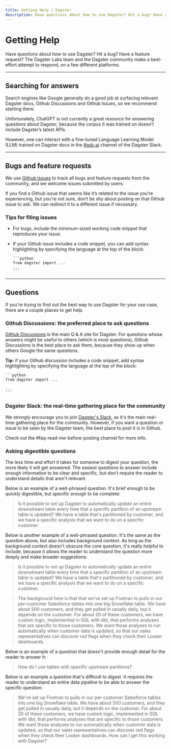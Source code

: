 ```yaml
---
title: Getting Help | Dagster
description: Have questions about how to use Dagster? Hit a bug? Have a feature request? This page includes tips on what to do.
---
```


# Getting Help

Have questions about how to use Dagster? Hit a bug? Have a feature request? The Dagster Labs team and the Dagster community make a best-effort attempt to respond, on a few different platforms.

---

## Searching for answers

Search engines like Google generally do a good job at surfacing relevant Dagster docs, Github Discussions and Github Issues, so we recommend starting there.

Unfortunately, ChatGPT is not currently a great resource for answering questions about Dagster, because the corpus it was trained on doesn’t include Dagster’s latest APIs.

However, one can interact with a fine-tuned Language Learning Model (LLM) trained on Dagster docs in the [#ask-ai](https://dagster.slack.com/archives/C066HKS7EG1) channel of the Dagster Slack.

---

## Bugs and feature requests

We use [Github Issues](https://github.com/dagster-io/dagster/issues) to track all bugs and feature requests from the community, and we welcome issues submitted by users.

If you find a Github issue that seems like it’s related to the issue you’re experiencing, but you're not sure, don’t be shy about posting on that Github issue to ask. We can redirect it to a different issue if necessary.

### Tips for filing issues

- For bugs, include the minimum-sized working code snippet that reproduces your issue.
- If your Github issue includes a code snippet, you can add syntax highlighting by specifying the language at the top of the block:

      ```python
      from dagster import ...
      ...
      ```

---

## Questions

If you're trying to find out the best way to use Dagster for your use case, there are a couple places to get help.

### Github Discussions: the preferred place to ask questions

[Github Discussions](https://github.com/dagster-io/dagster/discussions) is the main Q & A site for Dagster. For questions whose answers might be useful to others (which is most questions), Github Discussions is the best place to ask them, because they show up when others Google the same questions.

**Tip:** if your Github discussion includes a code snippet, add syntax highlighting by specifying the language at the top of the block:

    ```python
    from dagster import ...

    ...
    ```

### Dagster Slack: the real-time gathering place for the community

We strongly encourage you to join [Dagster's Slack](https://dagster.io/slack), as it's the main real-time gathering place for the community. However, if you want a question or issue to be seen by the Dagster team, the best place to post it is in Github.

Check out the #faq-read-me-before-posting channel for more info.

### Asking digestible questions

The less time and effort it takes for someone to digest your question, the more likely it will get answered. The easiest questions to answer include enough information to be clear and specific, but don't require the reader to understand details that aren't relevant.

Below is an example of a well-phrased question. It's brief enough to be quickly digestible, but specific enough to be complete:

> Is it possible to set up Dagster to automatically update an entire downstream table every time that a specific partition of an upstream table is updated? We have a table that's partitioned by customer, and we have a specific analysis that we want to do on a specific customer.

Below is another example of a well-phrased question. It's the same as the question above, but also includes background context. As long as the background context doesn't obscure the core question, it's really helpful to include, because it allows the reader to understand the question more deeply and make broader suggestions:

> Is it possible to set up Dagster to automatically update an entire downstream table every time that a specific partition of an upstream table is updated? We have a table that's partitioned by customer, and we have a specific analysis that we want to do on a specific customer.

> The background here is that that we've set up Fivetran to pulls in our per-customer Salesforce tables into one big Snowflake table. We have about 500 customers, and they get pulled in usually daily, but it depends on the customer. For about 20 of these customers, we have custom logic, implemented in SQL with dbt, that performs analyses that are specific to those customers. We want those analyses to run automatically when customer data is updated, so that our sales representatives can discover red flags when they check their Looker dashboards.

Below is an example of a question that doesn't provide enough detail for the reader to answer it:

> How do I use tables with specific upstream partitions?

Below is an example a question that's difficult to digest. It requires the reader to understand an entire data pipeline to be able to answer the specific question:

> We've set up Fivetran to pulls in our per-customer Salesforce tables into one big Snowflake table. We have about 500 customers, and they get pulled in usually daily, but it depends on the customer. For about 20 of these customers, we have custom logic, implemented in SQL with dbt, that performs analyses that are specific to those customers. We want those analyses to run automatically when customer data is updated, so that our sales representatives can discover red flags when they check their Looker dashboards. How can I get this working with Dagster?
